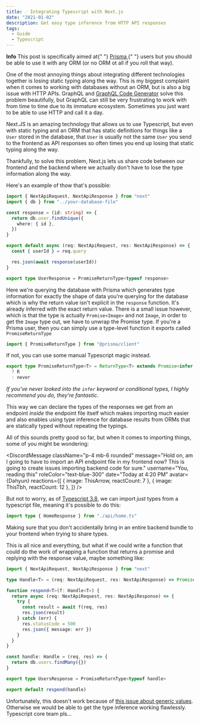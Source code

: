 ```yaml
---
title: ☄️ Integrating Typescript with Next.js
date: "2021-01-02"
description: Get easy type inference from HTTP API responses
tags:
  - Guide
  - Typescript
---
```



<Box layerStyle="bgSecondary" p={6} mb={6}>
  <Flex alignItems="center">
    <Box mr={2}>
      <RiQuestionLine />
    </Box>
    <strong>Info</strong>
  </Flex>
  <Text mb={0}>
    This post is specifically aimed at{" "}
    <a href="https://github.com/prisma/prisma" rel="external">
      Prisma
    </a>{" "}
    users but you should be able to use it with any ORM (or no ORM ot all if you
    roll that way).
  </Text>
</Box>

One of the most annoying things about integrating different technologies together is losing static typing along the way. This is my biggest complaint when it comes to working with databases without an ORM, but is also a big issue with HTTP APIs. GraphQL and [GraphQL Code Generator](https://github.com/dotansimha/graphql-code-generator) solve this problem beautifully, but GraphQL can still be very frustrating to work with from time to time due to its immature ecosystem. Sometimes you just want to be able to use HTTP and call it a day.

Next.JS is an amazing technology that allows us to use Typescript, but even with static typing and an ORM that has static definitions for things like a `User` stored in the database, that `User` is usually not the same `User` you send to the frontend as API responses so often times you end up losing that static typing along the way.

Thankfully, to solve this problem, Next.js lets us share code between our frontend and the backend where we actually don't have to lose the type information along the way.

Here's an example of thow that's possible:

```ts {h: "4-8,16", lines: true, title: "/pages/api/user/[userId].ts"}
import { NextApiRequest, NextApiResponse } from "next"
import { db } from "../your-database-file"

const response = (id: string) => {
  return db.user.findUnique({
    where: { id },
  })
}

export default async (req: NextApiRequest, res: NextApiResponse) => {
  const { userId } = req.query

  res.json(await response(userId))
}

export type UserResponse = PromiseReturnType<typeof response>
```

Here we're querying the database with Prisma which generates type information for exactly the shape of data you're querying for the database which is why the return value isn't explicit in the `response` function. It's already inferred with the exact return value. There is a small issue however, which is that the type is actually `Promise<Image>` and not `Image`, in order to get the `Image` type out, we have to unwrap the Promise type. If you're a Prisma user, then you can simply use a type-level function it exports called `PromiseReturnType`

```ts
import { PromiseReturnType } from "@prisma/client"
```

If not, you can use some manual Typescript magic instead.

```ts {lang:false}
export type PromiseReturnType<T> = ReturnType<T> extends Promise<infer R>
  ? R
  : never
```

_If you've never looked into the `infer` keyword or conditional types, I highly recommend you do, they're fantastic._

This way we can declare the types of the responses we get from an endpoint _inside_ the endpoint file itself which makes importing much easier and also enables using type inference for database results from ORMs that are statically typed without repeating the typings.

All of this sounds pretty good so far, but when it comes to importing things, some of you might be wondering:


<DiscordMessage
  className="p-4 mb-6 rounded"
  message="Hold on, am I going to have to import an API endpoint file in my frontend now? This is going to create issues importing backend code for sure."
  username="You, reading this"
  roleColor="text-blue-300"
  date="Today at 4:20 PM"
  avatar={Dahyun}
  reactions={[
    { image: ThisArrow, reactCount: 7 },
    { image: ThisTbh, reactCount: 12 },
  ]}
/>

But not to worry, as of [Typescript 3.8](https://www.typescriptlang.org/docs/handbook/release-notes/typescript-3-8.html), we can import _just_ types from a typescript file, meaning it's possible to do this:

```ts {title: "/pages/home.tsx"}
import type { HomeResponse } from "./api/home.ts"
```

Making sure that you don't accidentally bring in an entire backend bundle to your frontend when trying to share types.

This is all nice and everything, but what if we could write a function that could do the work of wrapping a function that returns a promise and replying with the response value, maybe something like:

```ts {lang:false, lines:true}
import { NextApiRequest, NextApiResponse } from "next"

type Handle<T> = (req: NextApiRequest, res: NextApiResponse) => Promise<T>

function respond<T>(f: Handle<T>) {
  return async (req: NextApiRequest, res: NextApiResponse) => {
    try {
      const result = await f(req, res)
      res.json(result)
    } catch (err) {
      res.statusCode = 500
      res.json({ message: err })
    }
  }
}

const handle: Handle = (req, res) => {
  return db.users.findMany({})
}

export type UsersResponse = PromiseReturnType<typeof handle>

export default respond(handle)
```

Unfortunately, this doesn't work because of [this issue about generic values](https://github.com/Microsoft/TypeScript/issues/17574). Otherwise we would be able to get the type inference working flawlessly. Typescript core team pls...
